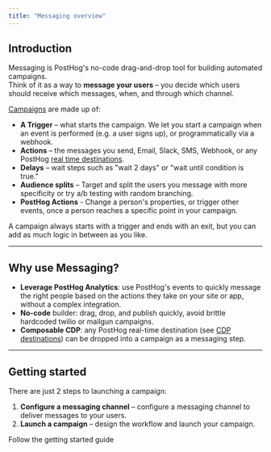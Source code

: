 ```yaml
---
title: "Messaging overview"
---
```


## Introduction

Messaging is PostHog's no-code drag-and-drop tool for building automated campaigns.  
Think of it as a way to **message your users** – you decide which users should receive which messages, when, and through which channel.

[Campaigns](/docs/messaging/campaign-builder) are made up of:

- **A Trigger** – what starts the campaign. We let you start a campaign when an event is performed (e.g. a user signs up), or programmatically via a webhook.
- **Actions** – the messages you send, Email, Slack, SMS, Webhook, or any PostHog [real time destinations](/docs/cdp/destinations).
- **Delays** – wait steps such as "wait 2 days" or "wait until condition is true."
- **Audience splits** – Target and split the users you message with more specificity or try a/b testing with random branching.
- **PostHog Actions** - Change a person's properties, or trigger other events, once a person reaches a specific point in your campaign.

A campaign always starts with a trigger and ends with an exit, but you can add as much logic in between as you like.

<ProductScreenshot
    imageLight="https://res.cloudinary.com/dmukukwp6/image/upload/q_auto,f_auto/complete_onboarding_workflow_09c6e2c6ad.png"
    imageDark="https://res.cloudinary.com/dmukukwp6/image/upload/q_auto,f_auto/complete_onboarding_workflow_09c6e2c6ad.png"
    alt="Example workflow"
    classes="rounded"
/>

---

## Why use Messaging?

- **Leverage PostHog Analytics**: use PostHog's events to quickly message the right people based on the actions they take on your site or app, without a complex integration.
- **No-code** builder: drag, drop, and publish quickly, avoid brittle hardcoded twilio or mailgun campaigns.
- **Composable CDP**: any PostHog real-time destination (see [CDP destinations](/docs/cdp/destinations)) can be dropped into a campaign as a messaging step.


---

## Getting started

There are just 2 steps to launching a campaign:

1. **Configure a messaging channel** – configure a messaging channel to deliver messages to your users.
2. **Launch a campaign** – design the workflow and launch your campaign.

<CallToAction type="primary" to="/docs/messaging/start-here">
  Follow the getting started guide
</CallToAction>